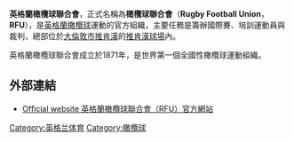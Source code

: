 '''英格蘭橄欖球聯合會'''，正式名稱為'''橄欖球聯合會'''（'''Rugby Football Union'''，'''RFU'''），是[[英格蘭|英格蘭]][[橄欖球|橄欖球]]運動的官方組織，主要任務是籌辦國際賽、培訓運動員與裁判，總部位於[[大倫敦市|大倫敦市]][[推肯漢|推肯漢]]的[[推肯漢球場|推肯漢球場]]內。

英格蘭橄欖球聯合會成立於1871年，是世界第一個全國性橄欖球運動組織。

==外部連結==
*[https://web.archive.org/web/20090923210311/http://www.rfu.com/ Official website 英格蘭橄欖球聯合會（RFU）官方網站]

[[Category:英格兰体育|Category:英格兰体育]]
[[Category:橄欖球|Category:橄欖球]]